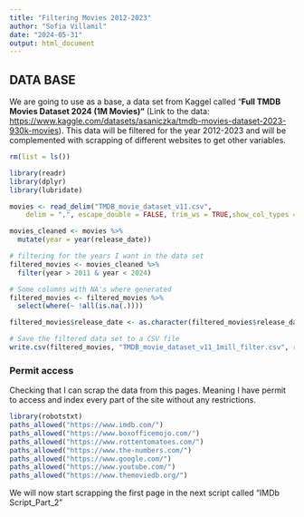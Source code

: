```yaml
---
title: "Filtering Movies 2012-2023"
author: "Sofia Villamil"
date: "2024-05-31"
output: html_document
---
```


## DATA BASE

We are going to use as a base, a data set from Kaggel called "**Full TMDB Movies Dataset 2024 (1M Movies)"** (Link to the data: <https://www.kaggle.com/datasets/asaniczka/tmdb-movies-dataset-2023-930k-movies>). This data will be filtered for the year 2012-2023 and will be complemented with scrapping of different websites to get other variables.

```r
rm(list = ls())
```

```r
library(readr)
library(dplyr)
library(lubridate)

movies <- read_delim("TMDB_movie_dataset_v11.csv", 
    delim = ",", escape_double = FALSE, trim_ws = TRUE,show_col_types = FALSE) #put the correct path for the kaggel data.

movies_cleaned <- movies %>%
  mutate(year = year(release_date))

# filtering for the years I want in the data set
filtered_movies <- movies_cleaned %>%
  filter(year > 2011 & year < 2024)

# Some columns with NA's where generated
filtered_movies <- filtered_movies %>%
  select(where(~ !all(is.na(.))))

filtered_movies$release_date <- as.character(filtered_movies$release_date)

# Save the filtered data set to a CSV file
write.csv(filtered_movies, "TMDB_movie_dataset_v11_1mill_filter.csv", row.names = FALSE)

```

### Permit access

Checking that I can scrap the data from this pages. Meaning I have permit to access and index every part of the site without any restrictions.

```r
library(robotstxt)
paths_allowed("https://www.imdb.com/")
paths_allowed("https://www.boxofficemojo.com/")
paths_allowed("https://www.rottentomatoes.com/")
paths_allowed("https://www.the-numbers.com/")
paths_allowed("https://www.google.com/")
paths_allowed("https://www.youtube.com/")
paths_allowed("https://www.themoviedb.org/")
```

We will now start scrapping the first page in the next script called "IMDb Script_Part_2"
